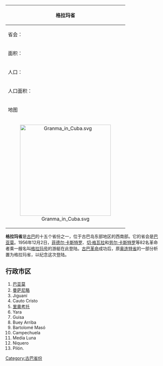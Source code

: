 {{unreferenced|time=2012-3-17}} 
{| class="wikitable floatright" style="margin: 0 0 1em 1em"
|-----
! colspan="2" bgcolor="#AEFHAD" | 格拉玛省
|-----
| 省会： || [[巴亚莫|巴亚莫]]
|----- valign="top"
| 面积： || 8,375.49 km²
|----- valign="top"
| 人口： || 822,452
|----- valign="top"
| 人口面积： || 98,20 人／km²
|-----
! colspan="2" bgcolor="#AEFHAD" | 地图
|-----
| colspan="2" align="center" | [[File:Granma_in_Cuba.svg|300px]]
|}

'''格拉玛省'''是[[古巴|古巴]]的十五个省份之一，位于古巴岛东部地区的西南部。它的省会是[[巴亚莫|巴亚莫]]。1956年12月2日，[[菲德尔·卡斯特罗|菲德尔·卡斯特罗]]、[[切·格瓦拉|切·格瓦拉]]和[[劳尔·卡斯特罗|劳尔·卡斯特罗]]等82名革命者乘一艘名叫[[格拉玛号|格拉玛号]]的游艇在此登陆。[[古巴革命|古巴革命]]成功后，原[[奥连特省|奥连特省]]的一部分析置为格拉玛省，以纪念这次登陆。

== 行政市区 ==

# [[巴亚莫|巴亚莫]]
# [[曼薩尼約_(古巴)|曼萨尼略]] 
# Jiguaní
# Cauto Cristo
# [[里奧考托|里奧考托]]
# Yara
# Guisa
# Buey Arriba
# Bartolomé Masó
# Campechuela
# Media Luna
# Niquero 
# Pilón. 

{{provinces of Cuba}}

[[Category:古巴省份|Category:古巴省份]]
{{古巴地理小作品}}